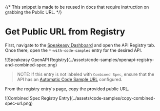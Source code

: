 {/* This snippet is made to be reused in docs that require instruction on grabbing the Public URL. */}

# Get Public URL from Registry

First, navigate to the [Speakeasy Dashboard](https://app.speakeasy.com) and open
the API Registry tab. Once there, open the `*-with-code-samples` entry for the
desired API.

<Screenshot darkened docs={true}>
  ![Speakeasy OpenAPI
  Registry](../assets/code-samples/openapi-registry-and-combined-spec.png)
</Screenshot>

> NOTE: If this entry is not labeled with `Combined Spec`, ensure that the API
> has an [Automatic Code Sample
> URL](/docs/code-samples/automated-code-sample-urls) configured.

From the registry entry's page, copy the provided public URL.

<Screenshot darkened docs={true}>
  ![Combined Spec Registry
  Entry](../assets/code-samples/copy-combined-spec-url.png)
</Screenshot>
